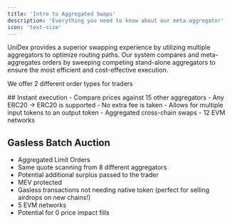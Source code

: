 ```yaml
---
title: 'Intro to Aggregated Swaps'
description: 'Everything you need to know about our meta-aggregator'
icon: 'text-size'
---
```



UniDex provides a superior swapping experience by utilizing multiple aggregators to optimize routing paths. Our system compares and meta-aggregates orders by sweeping competing stand-alone aggregators to ensure the most efficient and cost-effective execution.

<Tip>

We offer 2 different order types for traders

</Tip>
## Instant execution
- Compare prices against 15 other aggregators
- Any ERC20 -> ERC20 is supported
- No extra fee is taken
- Allows for multiple input tokens to an output token
- Aggregated cross-chain swaps
- 12 EVM networks

## Gasless Batch Auction
- Aggregated Limit Orders
- Same quote scanning from 8 different aggregators
- Potential additional surplus passed to the trader 
- MEV protected
- Gasless transactions not needing native token (perfect for selling airdrops on new chains!)
- 5 EVM networks
- Potential for 0 price impact fills
